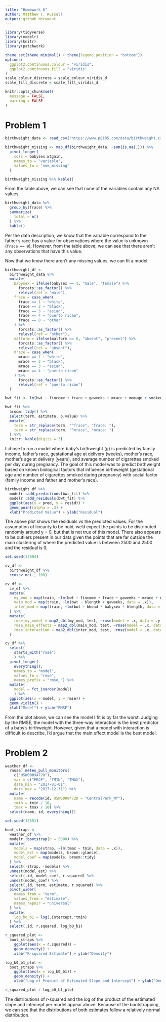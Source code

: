 ```yaml
---
title: "Homework 6"
author: Matthew T. Russell
output: github_document
---
```


```r
library(tidyverse)
library(modelr)
library(knitr)
library(patchwork)

theme_set(theme_minimal() + theme(legend.position = "bottom"))
options(
  ggplot2.continuous.colour = "viridis",
  ggplot2.continuous.fill = "viridis"
)
scale_colour_discrete = scale_colour_viridis_d
scale_fill_discrete = scale_fill_viridis_d

knitr::opts_chunk$set(
  message = FALSE, 
  warning = FALSE
)
```

# Problem 1

```r
birthweight_data <- read_csv("https://www.p8105.com/data/birthweight.csv")

birthweight_missing <- map_df(birthweight_data, ~sum(is.na(.))) %>% 
  pivot_longer(
    cols = babysex:wtgain,
    names_to = "variable", 
    values_to = "num_missing"
  )

birthweight_missing %>% kable()
```

From the table above, we can see that none of the variables contain any NA values. 

```r
birthweight_data %>% 
  group_by(frace) %>% 
  summarize(
    total = n()
  ) %>% 
  kable()
```

Per the data description, we know that the variable correspond to the father's race has a value for observations where the value is unknown (`frace == 9`), However, from the table above, we can see that there aren't any observations that have this value. 

Now that we know there aren't any missing values, we can fit a model. 

```r
birthweight_df <-
  birthweight_data %>% 
  mutate(
    babysex = ifelse(babysex == 1, "male", "female") %>% 
      forcats::as_factor() %>% 
      relevel(ref = "male"),
    frace = case_when(
      frace == 1 ~ "white", 
      frace == 2 ~ "black", 
      frace == 3 ~ "asian", 
      frace == 4 ~ "puerto rican", 
      frace == 8 ~ "other"
    ) %>% 
      forcats::as_factor() %>% 
      relevel(ref = "other"),
    malform = ifelse(malform == 0, "absent", "present") %>% 
      forcats::as_factor() %>% 
      relevel(ref = "absent"), 
    mrace = case_when(
      mrace == 1 ~ "white", 
      mrace == 2 ~ "black", 
      mrace == 3 ~ "asian", 
      mrace == 4 ~ "puerto rican"
    ) %>% 
      forcats::as_factor() %>% 
      relevel(ref = "puerto rican")
  )
```

```r
bwt_fit <- lm(bwt ~ fincome + frace + gaweeks + mrace + momage + smoken, data = birthweight_df)

bwt_fit %>% 
  broom::tidy() %>% 
  select(term, estimate, p.value) %>% 
  mutate(
    term = str_replace(term, "^frace", "frace: "), 
    term = str_replace(term, "^mrace", "mrace: ")
  ) %>% 
  knitr::kable(digits = 3)
```

I chose to run a model where baby's birthweight (g) is predicted by family income, father's race, gestational age at delivery (weeks), mother's race, mother's age at delivery (years), and average number of cigarettes smoked per day during pregnancy. The goal of this model was to predict birthweight based on known biological factors that influence birthweight (gestational age and number of cigarettes smoked during pregnancy) with social factor (family income and father and mother's race). 

```r
birthweight_df %>% 
  modelr::add_predictions(bwt_fit) %>% 
  modelr::add_residuals(bwt_fit) %>% 
  ggplot(aes(x = pred, y = resid)) + 
  geom_point(alpha = .3) +
  xlab("Predicted Value") + ylab("Residual")
```

The above plot shows the residuals vs the predicted values. For the assumption of linearity to be hold, we'd expect the points to be distributed randomly around y = 0, but that is not true of this model. There also appears to be outliers present in our data given the points that are far outside the main clustering of where the predicted value is between 2500 and 2500 and the residual is 0. 

```r
set.seed(32694)

cv_df <- 
  birthweight_df %>% 
  crossv_mc(., 100)

cv_df <-
  cv_df %>% 
  mutate(
    my_mod = map(train, ~lm(bwt ~ fincome + frace + gaweeks + mrace + momage + smoken, data = .x)),
    main_mod = map(train, ~lm(bwt ~ blength + gaweeks, data = .x)), 
    inter_mod = map(train, ~lm(bwt ~ bhead * babysex * blength, data = .x))
  ) %>% 
  mutate(
    rmse_my_model = map2_dbl(my_mod, test, ~rmse(model = .x, data = .y)), 
    rmse_main_effects = map2_dbl(main_mod, test, ~rmse(model = .x, data = .y)),
    rmse_interaction = map2_dbl(inter_mod, test, ~rmse(model = .x, data = .y)),
  )

cv_df %>% 
  select(
    starts_with("rmse")
    ) %>% 
  pivot_longer(
    everything(),
    names_to = "model", 
    values_to = "rmse",
    names_prefix = "rmse_") %>% 
  mutate(
    model = fct_inorder(model)
    ) %>% 
  ggplot(aes(x = model, y = rmse)) + 
  geom_violin() +
  xlab("Model") + ylab("RMSE")
```

From the plot above, we can see the model I fit is by far the worst. Judging by the RMSE, the model with the three-way interaction is the best predictor of a baby's birthweight. However, given that a model with interaction is difficult to describe, I'd argue that the main effect model is the best model.

# Problem 2

```r
weather_df <- 
  rnoaa::meteo_pull_monitors(
    c("USW00094728"),
    var = c("PRCP", "TMIN", "TMAX"), 
    date_min = "2017-01-01",
    date_max = "2017-12-31") %>%
  mutate(
    name = recode(id, USW00094728 = "CentralPark_NY"),
    tmin = tmin / 10,
    tmax = tmax / 10) %>%
  select(name, id, everything())
```

```r
set.seed(12551)

boot_straps <- 
  weather_df %>% 
  modelr::bootstrap(n = 5000) %>% 
  mutate(
    models = map(strap, ~lm(tmax ~ tmin, data = .x)),
    model_est = map(models, broom::glance), 
    model_coef = map(models, broom::tidy)
  ) %>% 
  select(-strap, -models) %>%
  unnest(model_est) %>% 
  select(.id, model_coef, r.squared) %>% 
  unnest(model_coef) %>% 
  select(.id, term, estimate, r.squared) %>% 
  pivot_wider(
    names_from = "term", 
    values_from = "estimate", 
    names_repair = "universal"
  ) %>% 
  mutate(
    log_b0_b1 = log(.Intercept.*tmin)
  ) %>% 
  select(.id, r.squared, log_b0_b1)
```

```r
r_squared_plot <-
  boot_straps %>% 
    ggplot(aes(x = r.squared)) +
    geom_density() +
    xlab("R-squared Estimate") + ylab("Density")

log_b0_b1_plot <-
  boot_straps %>% 
    ggplot(aes(x = log_b0_b1)) + 
    geom_density() +
    xlab("Log of Product of Estimated Slope and Intercept") + ylab("Density")

r_squared_plot / log_b0_b1_plot
```

The distributions of r-squared and the log of the product of the estimated slope and intercept per model appear above. Because of the bootstrapping, we can see that the distributions of both estimates follow a relatively normal distribution. 
